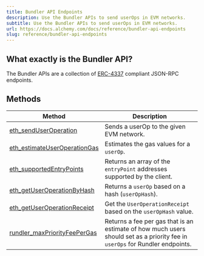 ```yaml
---
title: Bundler API Endpoints
description: Use the Bundler APIs to send userOps in EVM networks.
subtitle: Use the Bundler APIs to send userOps in EVM networks.
url: https://docs.alchemy.com/docs/reference/bundler-api-endpoints
slug: reference/bundler-api-endpoints
---
```


## What exactly is the Bundler API?

The Bundler APIs are a collection of [ERC-4337](https://eips.ethereum.org/EIPS/eip-4337#rpc-methods-eth-namespace) compliant JSON-RPC endpoints.

## Methods

| Method                                                                  | Description                                                                                                                  |
| ----------------------------------------------------------------------- | ---------------------------------------------------------------------------------------------------------------------------- |
| [eth_sendUserOperation](/reference/eth-senduseroperation)               | Sends a userOp to the given EVM network.                                                                                     |
| [eth_estimateUserOperationGas](/reference/eth-estimateuseroperationgas) | Estimates the gas values for a `userOp`.                                                                                     |
| [eth_supportedEntryPoints](/reference/eth-supportedentrypoints)         | Returns an array of the `entryPoint` addresses supported by the client.                                                      |
| [eth_getUserOperationByHash](/reference/eth-getuseroperationbyhash)     | Returns a `userOp` based on a hash (`userOpHash`).                                                                           |
| [eth_getUserOperationReceipt](/reference/eth-getuseroperationreceipt)   | Get the `UserOperationReceipt` based on the `userOpHash` value.                                                              |
| [rundler_maxPriorityFeePerGas](/reference/rundler-maxpriorityfeepergas) | Returns a fee per gas that is an estimate of how much users should set as a priority fee in `userOps` for Rundler endpoints. |

